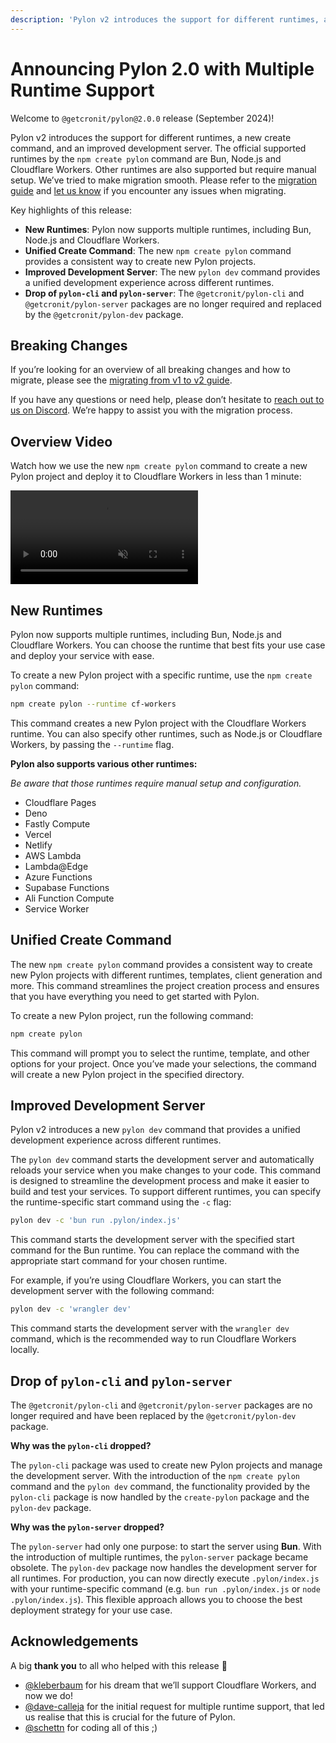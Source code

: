 ```yaml
---
description: 'Pylon v2 introduces the support for different runtimes, a new create command, and an improved development server.'
---
```



# Announcing Pylon 2.0 with Multiple Runtime Support

<Authors date="September 5th, 2024">
  <Author name="Nico Schett" link="https://github.com/schettn" />
</Authors>

Welcome to `@getcronit/pylon@2.0.0` release (September 2024)!

Pylon v2 introduces the support for different runtimes, a new create command, and an improved development server.
The official supported runtimes by the `npm create pylon` command are Bun, Node.js and Cloudflare Workers. Other runtimes are also supported but require manual setup.
We’ve tried to make migration smooth. Please refer to the [migration guide](/docs/release-notes/migrating-from-v1-to-v2.mdx) and [let us know](https://github.com/getcronit/pylon/issues/new/choose) if you encounter any issues when migrating.

Key highlights of this release:

- **New Runtimes**: Pylon now supports multiple runtimes, including Bun, Node.js and Cloudflare Workers.
- **Unified Create Command**: The new `npm create pylon` command provides a consistent way to create new Pylon projects.
- **Improved Development Server**: The new `pylon dev` command provides a unified development experience across different runtimes.
- **Drop of `pylon-cli` and `pylon-server`**: The `@getcronit/pylon-cli` and `@getcronit/pylon-server` packages are no longer required and replaced by the `@getcronit/pylon-dev` package.

## Breaking Changes

If you’re looking for an overview of all breaking changes and how to migrate, please see the [migrating from v1 to v2 guide](/docs/release-notes/migrating-from-v1-to-v2.mdx).

If you have any questions or need help, please don’t hesitate to [reach out to us on Discord](https://discord.gg/cbJjkVrnHe). We’re happy to assist you with the migration process.

## Overview Video

Watch how we use the new `npm create pylon` command to create a new Pylon project and deploy it to Cloudflare Workers in less than 1 minute:

<video
  muted=""
  autoplay=""
  playsinline=""
  loop=""
  controls=""
  className="mt-6 rounded-xl border dark:border-zinc-800">
  <source src="/create-pylon-cf-deploy.mp4" type="video/mp4" />
</video>

## New Runtimes

Pylon now supports multiple runtimes, including Bun, Node.js and Cloudflare Workers. You can choose the runtime that best fits your use case and deploy your service with ease.

To create a new Pylon project with a specific runtime, use the `npm create pylon` command:

```bash
npm create pylon --runtime cf-workers
```

This command creates a new Pylon project with the Cloudflare Workers runtime. You can also specify other runtimes, such as Node.js or Cloudflare Workers, by passing the `--runtime` flag.

**Pylon also supports various other runtimes:**

_Be aware that those runtimes require manual setup and configuration._

- Cloudflare Pages
- Deno
- Fastly Compute
- Vercel
- Netlify
- AWS Lambda
- Lambda@Edge
- Azure Functions
- Supabase Functions
- Ali Function Compute
- Service Worker

## Unified Create Command

The new `npm create pylon` command provides a consistent way to create new Pylon projects with different runtimes, templates, client generation and more.
This command streamlines the project creation process and ensures that you have everything you need to get started with Pylon.

To create a new Pylon project, run the following command:

```bash
npm create pylon
```

This command will prompt you to select the runtime, template, and other options for your project. Once you’ve made your selections, the command will create a new Pylon project in the specified directory.

## Improved Development Server

Pylon v2 introduces a new `pylon dev` command that provides a unified development experience across different runtimes.

The `pylon dev` command starts the development server and automatically reloads your service when you make changes to your code. This command is designed to streamline the development process and make it easier to build and test your services.
To support different runtimes, you can specify the runtime-specific start command using the `-c` flag:

```bash
pylon dev -c 'bun run .pylon/index.js'
```

This command starts the development server with the specified start command for the Bun runtime. You can replace the command with the appropriate start command for your chosen runtime.

For example, if you’re using Cloudflare Workers, you can start the development server with the following command:

```bash
pylon dev -c 'wrangler dev'
```

This command starts the development server with the `wrangler dev` command, which is the recommended way to run Cloudflare Workers locally.

## Drop of `pylon-cli` and `pylon-server`

The `@getcronit/pylon-cli` and `@getcronit/pylon-server` packages are no longer required and have been replaced by the `@getcronit/pylon-dev` package.

**Why was the `pylon-cli` dropped?**

The `pylon-cli` package was used to create new Pylon projects and manage the development server. With the introduction of the `npm create pylon` command and the `pylon dev` command, the functionality provided by the `pylon-cli` package is now handled by the `create-pylon` package and the `pylon-dev` package.

**Why was the `pylon-server` dropped?**

The `pylon-server` had only one purpose: to start the server using **Bun**. With the introduction of multiple runtimes, the `pylon-server` package became obsolete. The `pylon-dev` package now handles the development server for all runtimes.
For production, you can now directly execute `.pylon/index.js` with your runtime-specific command (e.g. `bun run .pylon/index.js` or `node .pylon/index.js`). This flexible approach allows you to choose the best deployment strategy for your use case.

## Acknowledgements

A big **thank you** to all who helped with this release 💛

- [@kleberbaum](https://github.com/kleberbaum) for his dream that we’ll support Cloudflare Workers, and now we do!
- [@dave-calleja](https://github.com/dave-calleja) for the initial request for multiple runtime support, that led us realise that this is crucial for the future of Pylon.
- [@schettn](https://github.com/schettn) for coding all of this ;)
